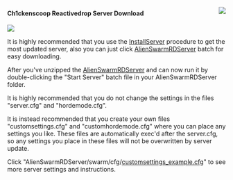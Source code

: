 <a href=https://github.com/Ch1ckenscoop/Project-rd><img align=right src=https://github.com/Ch1ckenscoop/svn/blob/master/wiki/googlecode-home.png /></a>

====Ch1ckenscoop Reactivedrop Server Download====

<a href=https://github.com/Ch1ckenscoop/Project-rd><img src=https://github.com/ch1ckenscoop/svn-rd/blob/master/wiki/asw_reactivedrop_logo2.jpg /></a>

It is highly recommended that you use the [[https://github.com/ch1ckenscoop/svn-rd/blob/master/wiki/InstallServer.wiki|InstallServer]] procedure to get the most updated server, also you can just click [https://steamcommunity.com/linkfilter/?url=https://1drv.ms/u/s!Ah5fgrDb7TZ7g2grUPjrN0_5ezby AlienSwarmRDServer] batch for easy downloading.

After you've unzipped the [https://steamcommunity.com/linkfilter/?url=https://1drv.ms/u/s!Ah5fgrDb7TZ7g2grUPjrN0_5ezby AlienSwarmRDServer] and can now run it by double-clicking the "Start Server" batch file in your AlienSwarmRDServer folder. 


It is highly recommended that you do not change the settings in the files "server.cfg" and "hordemode.cfg".

It is instead recommended that you create your own files "customsettings.cfg" and "customhordemode.cfg" where you can place any settings you like. These files are automatically exec'd after the server.cfg, so any settings you place in these files will not be overwritten by server update.

Click "AlienSwarmRDServer/swarm/cfg/[[https://github.com/ch1ckenscoop/svn-rd/blob/master/server/reactivedrop/cfg/customsettings_example.cfg|customsettings_example.cfg]]" to see more server settings and instructions. 


